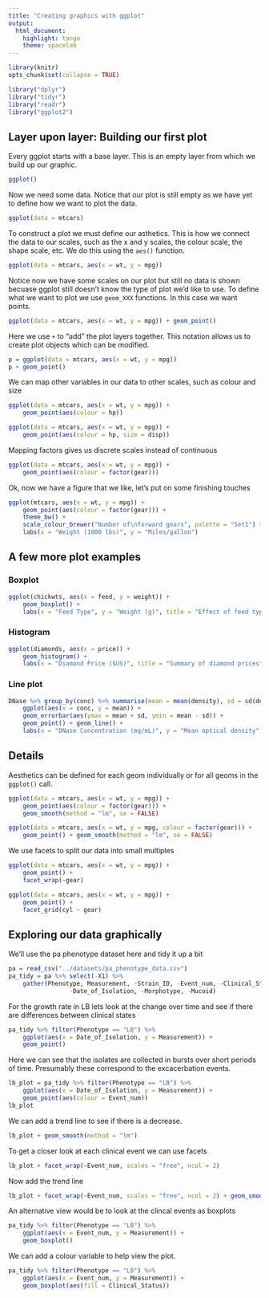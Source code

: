 ```yaml
---
title: "Creating graphics with ggplot"
output: 
  html_document: 
    highlight: tango
    theme: spacelab
---
```


```r
library(knitr)
opts_chunk$set(collapse = TRUE)
```


```r
library("dplyr")
library("tidyr")
library("readr")
library("ggplot2")
```


## Layer upon layer: Building our first plot

Every ggplot starts with a base layer. This is an empty layer from which we build up our graphic.
```r
ggplot()
```


Now we need some data. Notice that our plot is still empty as we have yet to define how we want to plot the data.
```r
ggplot(data = mtcars)
```

To construct a plot we must define our asthetics.  This is how we connect the data to our scales, such as the x and y scales, the colour scale, the shape scale, etc.  We do this using the `aes()` function.  

```r
ggplot(data = mtcars, aes(x = wt, y = mpg))
```

Notice now we have some scales on our plot but still no data is shown becuase ggplot still doesn't know the type of plot we'd like to use.  To define what we want to plot we use `geom_XXX` functions.  In this case we want points.

```r
ggplot(data = mtcars, aes(x = wt, y = mpg)) + geom_point()
```

Here we use `+` to "add" the plot layers together.  This notation allows us to create plot objects which can be modified.

```r
p = ggplot(data = mtcars, aes(x = wt, y = mpg))
p + geom_point()
```

We can map other variables in our data to other scales, such as colour and size
```r
ggplot(data = mtcars, aes(x = wt, y = mpg)) + 
	geom_point(aes(colour = hp))

ggplot(data = mtcars, aes(x = wt, y = mpg)) + 
	geom_point(aes(colour = hp, size = disp))
```

Mapping factors gives us discrete scales instead of continuous

```r
ggplot(data = mtcars, aes(x = wt, y = mpg)) + 
	geom_point(aes(colour = factor(gear)))
```

Ok, now we have a figure that we like, let's put on some finishing touches

```r
ggplot(mtcars, aes(x = wt, y = mpg)) + 
	geom_point(aes(colour = factor(gear))) +
	theme_bw() +
	scale_colour_brewer("Number of\nforward gears", palette = "Set1") +
	labs(x = "Weight (1000 lbs)", y = "Miles/gallon") 
```

## A few more plot examples

### Boxplot

```r
ggplot(chickwts, aes(x = feed, y = weight)) + 
	geom_boxplot() + 
	labs(x = "Feed Type", y = "Weight (g)", title = "Effect of feed type on chick weight")
```

### Histogram
```r
ggplot(diamonds, aes(x = price)) + 
	geom_histogram() + 
	labs(x = "Diamond Price ($US)", title = "Summary of diamond prices")
```


### Line plot
```r
DNase %>% group_by(conc) %>% summarise(mean = mean(density), sd = sd(density)) %>% 
	ggplot(aes(x = conc, y = mean)) + 
	geom_errorbar(aes(ymax = mean + sd, ymin = mean - sd)) + 
	geom_point() + geom_line() +
	labs(x = "DNase Concentration (mg/mL)", y = "Mean optical density")
```

## Details

Aesthetics can be defined for each geom individually or for all geoms in the `ggplot()` call.

```r
ggplot(data = mtcars, aes(x = wt, y = mpg)) + 
	geom_point(aes(colour = factor(gear))) +
	geom_smooth(method = "lm", se = FALSE)

ggplot(data = mtcars, aes(x = wt, y = mpg, colour = factor(gear))) + 
	geom_point() + geom_smooth(method = "lm", se = FALSE)
```


We use facets to split our data into small multiples

```r
ggplot(data = mtcars, aes(x = wt, y = mpg)) + 
	geom_point() +
	facet_wrap(~gear)

ggplot(data = mtcars, aes(x = wt, y = mpg)) + 
	geom_point() +
	facet_grid(cyl ~ gear)
```

## Exploring our data graphically

We'll use the pa phenotype dataset here and tidy it up a bit
```r
pa = read_csv("../datasets/pa_phenotype_data.csv")
pa_tidy = pa %>% select(-X1) %>% 
	gather(Phenotype, Measurement, -Strain_ID, -Event_num, -Clinical_Status,
				 -Date_of_Isolation, -Morphotype, -Mucoid)
```

For the growth rate in LB lets look at the change over time and see if there are differences between clinical states

```r
pa_tidy %>% filter(Phenotype == "LB") %>% 
	ggplot(aes(x = Date_of_Isolation, y = Measurement)) +
	geom_point()
```

Here we can see that the isolates are collected in bursts over short periods of time.  Presumably these correspond to the excacerbation events.

```r
lb_plot = pa_tidy %>% filter(Phenotype == "LB") %>% 
	ggplot(aes(x = Date_of_Isolation, y = Measurement)) +
	geom_point(aes(colour = Event_num))
lb_plot
```

We can add a trend line to see if there is a decrease.
```r
lb_plot + geom_smooth(method = "lm")
```


To get a closer look at each clinical event we can use facets

```r
lb_plot + facet_wrap(~Event_num, scales = "free", ncol = 2)
```

Now add the trend line
```r
lb_plot + facet_wrap(~Event_num, scales = "free", ncol = 2) + geom_smooth(method = "lm")
```


An alternative view would be to look at the clincal events as boxplots

```r
pa_tidy %>% filter(Phenotype == "LB") %>% 
	ggplot(aes(x = Event_num, y = Measurement)) +
	geom_boxplot()
```

We can add a colour variable to help view the plot.

```r
pa_tidy %>% filter(Phenotype == "LB") %>% 
	ggplot(aes(x = Event_num, y = Measurement)) +
	geom_boxplot(aes(fill = Clinical_Status))
```



